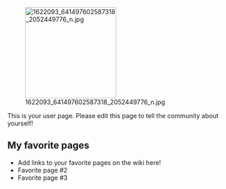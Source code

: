 [[File:1622093 641497602587318 2052449776 n.jpg|thumb|206px|left]]

This is your user page. Please edit this page to tell the community about yourself!

==My favorite pages==

* Add links to your favorite pages on the wiki here!
* Favorite page #2
* Favorite page #3